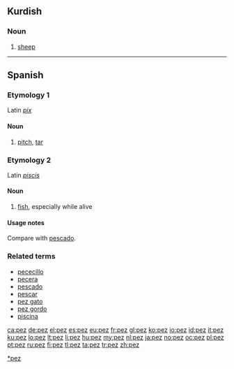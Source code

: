 {{also|Pez}}
==Kurdish==

===Noun===
{{infl|ku|noun}}

# [[sheep]]


----

==Spanish==

===Etymology 1===
Latin ''[[pix#Latin|pix]]''

====Noun====
{{es-noun-f|pl=peces}}

# [[pitch]], [[tar]]

===Etymology 2===
Latin ''[[piscis]]''

====Noun====
{{es-noun-m|pl=peces}}

# [[fish]], especially while alive

====Usage notes====
Compare with [[pescado]].

===Related terms===
* [[pececillo]]
* [[pecera]]
* [[pescado]]
* [[pescar]]
* [[pez gato]]
* [[pez gordo]]
* [[piscina]]

[[Category:es:Fish|*pez]]

[[ca:pez]]
[[de:pez]]
[[el:pez]]
[[es:pez]]
[[eu:pez]]
[[fr:pez]]
[[gl:pez]]
[[ko:pez]]
[[io:pez]]
[[id:pez]]
[[it:pez]]
[[ku:pez]]
[[lo:pez]]
[[lt:pez]]
[[li:pez]]
[[hu:pez]]
[[my:pez]]
[[nl:pez]]
[[ja:pez]]
[[no:pez]]
[[oc:pez]]
[[pl:pez]]
[[pt:pez]]
[[ru:pez]]
[[fi:pez]]
[[tl:pez]]
[[ta:pez]]
[[tr:pez]]
[[zh:pez]]